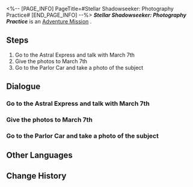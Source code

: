 <%-- [PAGE_INFO]
PageTitle=#Stellar Shadowseeker: Photography Practice#
[END_PAGE_INFO] --%>
{{Stub|Dialogue, characters, and location(s)}}
{{Mission Infobox
|id            = 8002100
|title         = 
|image         = Mission Stellar Shadowseeker: Photography Practice.png
|type          = Adventure
|event_name    = 
|chapter       = 
|requirements  = Reach [[Trailblaze Level]] 21
|summary       = <!--official mission summary from Fate's Atlas-->
|characters    = <!--characters that appear in this mission-->
|startLocation = <!--location as it intially appears on the mission screen-->
|world         = <!--i.e. Penacony-->
|area          = <!--i.e. A Child's Dream-->
|prev          = 
|next          = Stellar Shadowseeker: 1st Stop, Master Control Zone
|exp           = 
|credits       = 5000
|stellarJade   = 
|other         = {{Card List||delim=;}}
}}
'''''Stellar Shadowseeker: Photography Practice''''' is an [[Adventure Mission]]<!--in [world]-->.

==Steps==
# Go to the Astral Express and talk with March 7th
# Give the photos to March 7th
# Go to the Parlor Car and take a photo of the subject

<!--
==Gameplay Notes==

--><!--
==Trial Character==

-->
==Dialogue==
{{Stub Dialogue}}
{{Dialogue Start}}
:{{tx}}
{{Dialogue End}}

===Go to the Astral Express and talk with March 7th===
{{Mission Description|type=adventure|location=<!--to be added-->|update|March 7th seems like she needs help. Go ask what happened.}}
{{Dialogue Start}}
:{{tx}}
{{Dialogue End}}

===Give the photos to March 7th===
{{Mission Description|type=adventure|location=<!--to be added-->|update|The photos are all done. Show them to March 7th.}}
{{Dialogue Start}}
:{{tx}}
{{Dialogue End}}

===Go to the Parlor Car and take a photo of the subject===
{{Mission Description|type=adventure|location=<!--to be added-->|update|The shadowy object in the photo looks somewhat familiar. It must be something aboard the Express...}}
{{Dialogue Start}}
:{{tx}}
{{Dialogue End}}

==Other Languages==
{{Other Languages
|en   = Stellar Shadowseeker: Photography Practice
|zhs  = 星旅寻影•摄影练习
|zht  = 星旅尋影•攝影練習
|ja   = 星々の影を探して・撮影練習
|ko   = 그림자를 찾는 별의 여정•촬영 연습
|es   = Fotografías estelares: práctica fotográfica
|fr   = Sur la piste des ombres des étoiles : Entraînement à la photo
|ru   = Искатели теней: Практика фотографа
|th   = ท่องดาราเฟ้นเงา - การฝึกถ่ายรูป
|vi   = Tìm Ảnh Hành Trình Sao: Luyện Tay Chụp Ảnh
|de   = Stellarer Schattensucher: Fotografieren üben
|id   = Penjelajah Bayangan Bintang: Latihan Memotret
|pt   = Sombrio Estelar: Treino de Fotografia
}}

==Change History==
{{Change History|1.5}}

